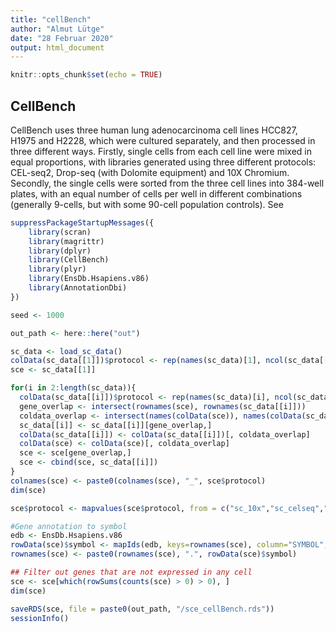 ```yaml
---
title: "cellBench"
author: "Almut Lütge"
date: "28 Februar 2020"
output: html_document
---
```


```r
knitr::opts_chunk$set(echo = TRUE)
```

## CellBench

CellBench uses three human lung adenocarcinoma cell lines HCC827, H1975 and H2228, which were cultured separately, and then processed in three different ways. Firstly, single cells from each cell line were mixed in equal proportions, with libraries generated using three different protocols: CEL-seq2, Drop-seq (with Dolomite equipment) and 10X Chromium. Secondly, the single cells were sorted from the three cell lines into 384-well plates, with an equal number of cells per well in different combinations (generally 9-cells, but with some 90-cell population controls).
See 

```r
suppressPackageStartupMessages({
    library(scran)
    library(magrittr)
    library(dplyr)
    library(CellBench)
    library(plyr)
    library(EnsDb.Hsapiens.v86)
    library(AnnotationDbi)
})

seed <- 1000
```


```r
out_path <- here::here("out")

sc_data <- load_sc_data()
colData(sc_data[[1]])$protocol <- rep(names(sc_data)[1], ncol(sc_data[[1]]))
sce <- sc_data[[1]]

for(i in 2:length(sc_data)){
  colData(sc_data[[i]])$protocol <- rep(names(sc_data)[i], ncol(sc_data[[i]]))
  gene_overlap <- intersect(rownames(sce), rownames(sc_data[[i]]))
  coldata_overlap <- intersect(names(colData(sce)), names(colData(sc_data[[i]])))
  sc_data[[i]] <- sc_data[[i]][gene_overlap,]
  colData(sc_data[[i]]) <- colData(sc_data[[i]])[, coldata_overlap]
  colData(sce) <- colData(sce)[, coldata_overlap]
  sce <- sce[gene_overlap,]
  sce <- cbind(sce, sc_data[[i]])
}
colnames(sce) <- paste0(colnames(sce), "_", sce$protocol)
dim(sce)

sce$protocol <- mapvalues(sce$protocol, from = c("sc_10x","sc_celseq","sc_dropseq"), to = c("tenx", "celseq", "dropseq"))

#Gene annotation to symbol
edb <- EnsDb.Hsapiens.v86
rowData(sce)$symbol <- mapIds(edb, keys=rownames(sce), column="SYMBOL", keytype="GENEID", multiVals="first")
rownames(sce) <- paste0(rownames(sce), ".", rowData(sce)$symbol)

## Filter out genes that are not expressed in any cell
sce <- sce[which(rowSums(counts(sce) > 0) > 0), ]
dim(sce)

saveRDS(sce, file = paste0(out_path, "/sce_cellBench.rds"))
sessionInfo()
```

